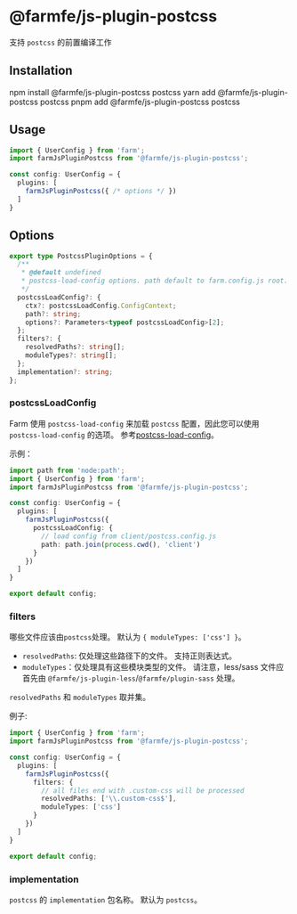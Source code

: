
# @farmfe/js-plugin-postcss
支持 `postcss` 的前置编译工作

## Installation

<Tabs>
  <TabItem value="npm" label="npm">
    <CodeBlock>npm install @farmfe/js-plugin-postcss postcss</CodeBlock>
  </TabItem>
  <TabItem value="yarn" label="yarn">
    <CodeBlock>yarn add @farmfe/js-plugin-postcss postcss</CodeBlock>
  </TabItem>
  <TabItem value="pnpm" label="pnpm">
    <CodeBlock>pnpm add @farmfe/js-plugin-postcss postcss</CodeBlock>
  </TabItem>
</Tabs>

## Usage
```ts {2,6}
import { UserConfig } from 'farm';
import farmJsPluginPostcss from '@farmfe/js-plugin-postcss';

const config: UserConfig = {
  plugins: [
    farmJsPluginPostcss({ /* options */ })
  ]
}
```

## Options
```ts
export type PostcssPluginOptions = {
  /**
   * @default undefined
   * postcss-load-config options. path default to farm.config.js root.
   */
  postcssLoadConfig?: {
    ctx?: postcssLoadConfig.ConfigContext;
    path?: string;
    options?: Parameters<typeof postcssLoadConfig>[2];
  };
  filters?: {
    resolvedPaths?: string[];
    moduleTypes?: string[];
  };
  implementation?: string;
};

```

### postcssLoadConfig
Farm 使用 `postcss-load-config` 来加载 `postcss` 配置，因此您可以使用 `postcss-load-config` 的选项。 参考[postcss-load-config](https://github.com/postcss/postcss-load-config)。

示例：
```ts
import path from 'node:path';
import { UserConfig } from 'farm';
import farmJsPluginPostcss from '@farmfe/js-plugin-postcss';

const config: UserConfig = {
  plugins: [
    farmJsPluginPostcss({
      postcssLoadConfig: {
        // load config from client/postcss.config.js
        path: path.join(process.cwd(), 'client')
      }
    })
  ]
}

export default config;
```

### filters
哪些文件应该由`postcss`处理。 默认为 `{ moduleTypes: ['css'] }`。

* `resolvedPaths`: 仅处理这些路径下的文件。 支持正则表达式。
* `moduleTypes`：仅处理具有这些模块类型的文件。 请注意，less/sass 文件应首先由 `@farmfe/js-plugin-less`/`@farmfe/plugin-sass` 处理。

`resolvedPaths` 和 `moduleTypes` 取并集。

例子:
```ts
import { UserConfig } from 'farm';
import farmJsPluginPostcss from '@farmfe/js-plugin-postcss';

const config: UserConfig = {
  plugins: [
    farmJsPluginPostcss({
      filters: {
        // all files end with .custom-css will be processed
        resolvedPaths: ['\\.custom-css$'],
        moduleTypes: ['css']
      }
    })
  ]
}

export default config;
```

### implementation
`postcss` 的 `implementation` 包名称。 默认为 `postcss`。